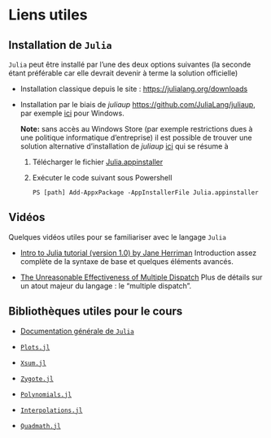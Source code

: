 # Liens utiles

## Installation de `Julia`

`Julia` peut être installé par l'une des deux options suivantes (la seconde étant préférable car elle devrait devenir à terme la solution officielle)

- Installation classique depuis le site : <https://julialang.org/downloads>

- Installation par le biais de *juliaup* <https://github.com/JuliaLang/juliaup>, par exemple [ici](https://www.microsoft.com/store/apps/9NJNWW8PVKMN) pour Windows.

  **Note:** sans accès au Windows Store (par exemple restrictions dues à une politique informatique d'entreprise) il est possible de trouver une solution alternative d'installation de *juliaup* [ici](https://discourse.julialang.org/t/looking-for-feedback-from-users-that-currently-cant-install-juliaup-from-the-windows-store/85507) qui se résume à

    1. Télécharger le fichier [Julia.appinstaller](https://install.julialang.org/Julia.appinstaller)

    1. Exécuter le code suivant sous Powershell

       ```shell
       PS [path] Add-AppxPackage -AppInstallerFile Julia.appinstaller
       ```

## Vidéos

Quelques vidéos utiles pour se familiariser avec le langage `Julia`

- [Intro to Julia tutorial (version 1.0) by Jane Herriman](https://youtu.be/8h8rQyEpiZA)
  Introduction assez complète de la syntaxe de base et quelques éléments avancés.

- [The Unreasonable Effectiveness of Multiple Dispatch](https://www.youtube.com/watch?v=kc9HwsxE1OY)
  Plus de détails sur un atout majeur du langage : le "multiple dispatch".

## Bibliothèques utiles pour le cours

- [Documentation générale de `Julia`](https://docs.julialang.org/en/v1/)

- [`Plots.jl`](https://github.com/JuliaPlots/Plots.jl)

- [`Xsum.jl`](https://github.com/JuliaMath/Xsum.jl)

- [`Zygote.jl`](https://github.com/FluxML/Zygote.jl)

- [`Polynomials.jl`](https://github.com/JuliaMath/Polynomials.jl)

- [`Interpolations.jl`](https://github.com/JuliaMath/Interpolations.jl)

- [`Quadmath.jl`](https://github.com/JuliaMath/Quadmath.jl)


